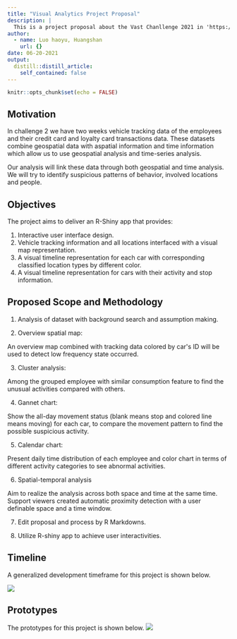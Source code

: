 ```yaml
---
title: "Visual Analytics Project Proposal"
description: |
  This is a project proposal about the Vast Chanllenge 2021 in 'https://vast-challenge.github.io/2021/'
author:
  - name: Luo haoyu, Huangshan
    url: {}
date: 06-20-2021
output:
  distill::distill_article:
    self_contained: false
---
```



```r
knitr::opts_chunk$set(echo = FALSE)
```



## Motivation

In challenge 2 we have two weeks vehicle tracking data of the employees and their credit card and loyalty card transactions data. These datasets combine geospatial data with aspatial information and time information which allow us to use geospatial analysis and time-series analysis.

Our analysis will link these data through both geospatial and time analysis. We will try to identify suspicious patterns of behavior, involved locations and people.

## Objectives

The project aims to deliver an R-Shiny app that provides:

1. Interactive user interface design.
2. Vehicle tracking information and all locations interfaced with a visual map representation.
3. A visual timeline representation for each car with corresponding classified location types by different color.
4. A visual timeline representation for cars with their activity and stop information.

## Proposed Scope and Methodology

1. Analysis of dataset with background search and assumption making.

2. Overview spatial map:

  An overview map combined with tracking data colored by car&#39;s ID will be used to detect low frequency state occurred.

3. Cluster analysis:

  Among the grouped employee with similar consumption feature to find the unusual activities compared with others.

4. Gannet chart:

Show the all-day movement status (blank means stop and colored line means moving) for each car, to compare the movement pattern to find the possible suspicious activity.

5. Calendar chart:

  Present daily time distribution of each employee and color chart in terms of different activity categories to see abnormal activities.

6. Spatial-temporal analysis

  Aim to realize the analysis across both space and time at the same time. Support viewers created automatic proximity detection with a user definable space and a time window.

7. Edit proposal and process by R Markdowns.

8. Utilize R-shiny app to achieve user interactivities.

## Timeline

A generalized development timeframe for this project is shown below.


![](R1.png)

## Prototypes

The prototypes for this project is shown below.
![](R2.png)




